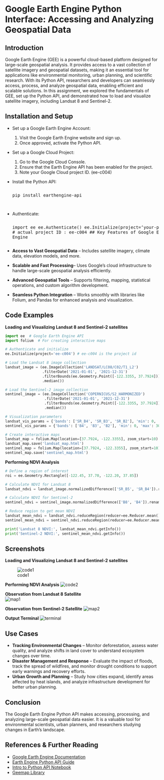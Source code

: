 # Google Earth Engine Python Interface: Accessing and Analyzing Geospatial Data

## Introduction

Google Earth Engine (GEE) is a powerful cloud-based platform designed for large-scale geospatial analysis. It provides access to a vast collection of satellite imagery and geospatial datasets, making it an essential tool for applications like environmental monitoring, urban planning, and scientific research. With its Python API, researchers and developers can seamlessly access, process, and analyze geospatial data, enabling efficient and scalable solutions. In this assignment, we explored the fundamentals of GEE, set up the Python API, and demonstrated how to load and visualize satellite imagery, including Landsat 8 and Sentinel-2.

## Installation and Setup

- Set up a Google Earth Engine Account:  
    1) Visit the Google Earth Engine website and sign up.  
    2) Once approved, activate the Python API.  
- Set up a Google Cloud Project:  
    1) Go to the Google Cloud Console.  
    2) Ensure that the Earth Engine API has been enabled for the project.  
    3) Note your Google Cloud project ID.  (ee-c004)  
- Install the Python API:  
  <pre>pip install earthengine-api  
- Authenticate:  
  <pre>import ee
  ee.Authenticate() 
  ee.Initialize(project='your-project-id')  # actual project ID : ee-c004
## Key Features of Google Earth Engine

- **Access to Vast Geospatial Data** – Includes satellite imagery, climate data, elevation models, and more.  
- **Scalable and Fast Processing**– Uses Google’s cloud infrastructure to handle large-scale geospatial analysis efficiently.  
- **Advanced Geospatial Tools** – Supports filtering, mapping, statistical operations, and custom algorithm development.  
- **Seamless Python Integration** – Works smoothly with libraries like Folium, and Pandas for enhanced analysis and visualization.

## Code Examples 

**Loading and Visualizing Landsat 8 and Sentinel-2 satellites**  
```python
import ee  # Google Earth Engine API
import folium  # For creating interactive maps

# Authenticate and initialize
ee.Initialize(project='ee-c004') # ee-c004 is the project id

# Load the Landsat 8 image collection
landsat_image = (ee.ImageCollection('LANDSAT/LC08/C02/T1_L2')
                 .filterDate('2021-01-01', '2021-12-31')
                 .filterBounds(ee.Geometry.Point([-122.3355, 37.7924]))
                 .median())

# Load the Sentinel-2 image collection
sentinel_image = (ee.ImageCollection('COPERNICUS/S2_HARMONIZED')
                  .filterDate('2021-01-01', '2021-12-31')
                  .filterBounds(ee.Geometry.Point([-122.3355, 37.7924]))
                  .median())

# Visualization parameters
landsat_vis_params = {'bands': ['SR_B4', 'SR_B3', 'SR_B2'], 'min': 0, 'max': 0.3, 'gamma': 1.4}
sentinel_vis_params = {'bands': ['B4', 'B3', 'B2'], 'min': 0, 'max': 3000, 'gamma': 1.4}

# Create interactive maps
landsat_map = folium.Map(location=[37.7924, -122.3355], zoom_start=10)
landsat_map.save('landsat_map.html')
sentinel_map = folium.Map(location=[37.7924, -122.3355], zoom_start=10)
sentinel_map.save('sentinel_map.html')
```
**Performing NDVI Analysis**

```python
# Define a region of interest
roi = ee.Geometry.Rectangle([-122.45, 37.70, -122.20, 37.85])

# Calculate NDVI for Landsat 8
landsat_ndvi = landsat_image.normalizedDifference(['SR_B5', 'SR_B4']).rename('NDVI')

# Calculate NDVI for Sentinel-2
sentinel_ndvi = sentinel_image.normalizedDifference(['B8', 'B4']).rename('NDVI')

# Reduce region to get mean NDVI
landsat_mean_ndvi = landsat_ndvi.reduceRegion(reducer=ee.Reducer.mean(), geometry=roi, scale=30)
sentinel_mean_ndvi = sentinel_ndvi.reduceRegion(reducer=ee.Reducer.mean(), geometry=roi, scale=30)

print('Landsat 8 NDVI:', landsat_mean_ndvi.getInfo())
print('Sentinel-2 NDVI:', sentinel_mean_ndvi.getInfo())
```


## Screenshots
**Loading and Visualizing Landsat 8 and Sentinel-2 satellites**

![code1](https://github.com/madhurrra-ma/Psdv_Blog/blob/main/code1.jpg)  

**Performing NDVI Analysis**
![code2](https://github.com/madhurrra-ma/Psdv_Blog/blob/main/code2_.jpg)  

**Observation from Landsat 8 Satellite**  
![map1](https://github.com/madhurrra-ma/Psdv_Blog/blob/main/map1.jpg)  

**Observation from Sentinel-2 Satellite**
![map2](https://github.com/madhurrra-ma/Psdv_Blog/blob/main/map2_.jpg)

**Output Terminal**
![terminal](https://github.com/madhurrra-ma/Psdv_Blog/blob/main/terminal.jpg)



## Use Cases
- **Tracking Environmental Changes** – Monitor deforestation, assess water quality, and analyze shifts in land cover to understand ecosystem changes over time.
- **Disaster Management and Response** – Evaluate the impact of floods, track the spread of wildfires, and monitor drought conditions to support early warnings and recovery efforts.
- **Urban Growth and Planning** – Study how cities expand, identify areas affected by heat islands, and analyze infrastructure development for better urban planning.

## Conclusion
The Google Earth Engine Python API makes accessing, processing, and analyzing large-scale geospatial data easier. It is a valuable tool for environmental scientists, urban planners, and researchers studying changes in Earth’s landscape.

## References & Further Reading
- [Google Earth Engine Documentation](https://developers.google.com/earth-engine)  
- [Earth Engine Python API Guide](https://developers.google.com/earth-engine/python_install)  
- [Intro to Python API Notebook](https://www.geeksforgeeks.org/python-api-tutorial-getting-started-with-apis/)  
- [Geemap Library](https://geemap.org/)
